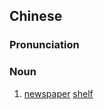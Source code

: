 {{also|报架}}
==Chinese==
{{zh-forms|s=报架}}

===Pronunciation===
{{zh-pron
|m=bàojià
|cat=n
}}

===Noun===
{{zh-noun}}

# [[newspaper]] [[shelf]]